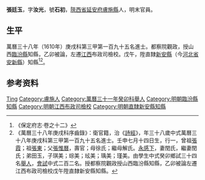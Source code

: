 {{Otheruses|other=名为张廷玉的其他人物|张廷玉 (消歧义)}}
{{Otheruses|other=名为张汝光的其他人物|张汝光}}
{{明清人物信息框
| 姓名 = 張廷玉
| 原名 =
| 圖片名稱= 
| 圖片大小 =
| 圖片說明 = 
| 最高職務 = 直隸新安縣知縣
| 國家 = 大明 
| 爵位 =
| 籍貫 = [[陝西省|陝西省]][[延安府|延安府]][[膚施縣|膚施縣]]
| 族裔 = 
| 字號 = 字汝光，號石初
| 諡號 =
| 出生日期 = 隆慶六年（1672年）七月十四日
| 出生地點 =
| 逝世日期 = 卒年不詳
| 逝世地點 =
| 墓葬 =
| 配偶 = 閏氏、閏氏
| 親屬 = 
| 出身 =
* 萬曆三十一年癸卯科舉人
* 萬曆三十八年庚戌科同進士出身
| 經歷 =
| 著作 =  
}}
'''張廷玉'''{{BD|1572年||？年||}}，字'''汝光'''，號'''石初'''，[[陝西省|陝西省]][[延安府|延安府]][[膚施縣|膚施縣]]人，明末官員。

== 生平 ==
萬曆三十八年（1610年）庚戌科第三甲第一百九十五名進士。都察院觀政，授山西[[臨汾縣|臨汾縣]]知縣，乙卯被論，左遷[[江西|江西]]布政司檢校。戊午，陞直隸[[新安縣_(元朝)|新安縣]]（今[[河北省|河北省]][[安新縣|安新縣]]）知縣<ref>《保定府志·卷之十二》</ref><ref>《萬曆三十八年庚戌科序齒錄》：衛官籍，治《[[詩經|詩經]]》，年三十八歲中式萬曆三十八年庚戌科第三甲第一百九十五名進士。壬申七月十四日生，行一，曾祖[[張霞|張霞]]；祖[[張東|張東]]；父[[張惟曆|張惟曆]]，壽官；母徐氏；繼母解氏。[[永感下|永感下]]，妻閏氏，繼妻閏氏；弟田玉，子琪美；琮美；玹美；瑀美；瑾美。由學生中式癸卯鄉試三十四名[[舉人|舉人]]，[[會試|會試]]中式二百二名。授都察院觀政授山西臨汾縣知縣，乙卯被論左遷江西布政司檢校戊午陞直隸新安縣知縣。</ref>。

== 参考资料 ==
{{reflist}}

{{萬曆三十八年庚戌科殿试金榜}}
{{明朝人物小作品}}
{{Authority control}}
{{DEFAULTSORT:Zhang張}}
[[Category:张姓|Ting]]
[[Category:膚施人|Category:膚施人]]
[[Category:萬曆三十一年癸卯科舉人|Category:萬曆三十一年癸卯科舉人]]
[[Category:明朝臨汾縣知縣|Category:明朝臨汾縣知縣]]
[[Category:明朝江西布政司檢校|Category:明朝江西布政司檢校]]
[[Category:明朝直隸新安縣知縣|Category:明朝直隸新安縣知縣]]